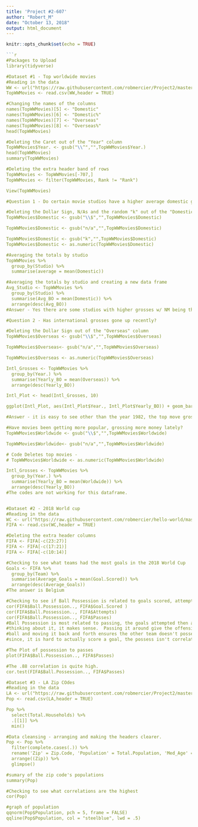 ```yaml
---
title: 'Project #2-607'
author: "Robert_M"
date: "October 13, 2018"
output: html_document
---
```


```r
knitr::opts_chunk$set(echo = TRUE)

```r
#Packages to Upload 
library(tidyverse)

#Dataset #1 - Top worldwide movies
#Reading in the data
WW <- url("https://raw.githubusercontent.com/robmercier/Project2/master/TopWWMovies.csv")
TopWWMovies <- read.csv(WW,header = TRUE)

#Changing the names of the columns
names(TopWWMovies)[5] <- "Domestic"
names(TopWWMovies)[6] <- "Domestic%"
names(TopWWMovies)[7] <- "Overseas"
names(TopWWMovies)[8] <- "Overseas%"
head(TopWWMovies)

#Deleting the Caret out of the "Year" column
TopWWMovies$Year. <- gsub("\\^","",TopWWMovies$Year.)
head(TopWWMovies)
summary(TopWWMovies)

#Deleting the extra header band of rows
TopWWMovies <- TopWWMovies[-707,]
TopWWMovies <- filter(TopWWMovies, Rank != "Rank")

View(TopWWMovies)

#Question 1 - Do certain movie studios have a higher average domestic grosses?

#Deleting the Dollar Sign, N/As and the random "k" out of the "Domestic" column
TopWWMovies$Domestic <- gsub("\\$","",TopWWMovies$Domestic)

TopWWMovies$Domestic <- gsub("n/a","",TopWWMovies$Domestic)

TopWWMovies$Domestic <- gsub("k","",TopWWMovies$Domestic)
TopWWMovies$Domestic <- as.numeric(TopWWMovies$Domestic)

#Averaging the totals by studio
TopWWMovies %>%
  group_by(Studio) %>% 
  summarise(average = mean(Domestic))

#Averaging the totals by studio and creating a new data frame
Avg_Studio <- TopWWMovies %>%
  group_by(Studio) %>% 
  summarise(Avg_BO = mean(Domestic)) %>%
  arrange(desc(Avg_BO))
#Answer - Yes there are some studios with higher grosses w/ NM being the highest

#Question 2 - Has international grosses gone up recently?

#Deleting the Dollar Sign out of the "Overseas" column
TopWWMovies$Overseas <- gsub("\\$","",TopWWMovies$Overseas)

TopWWMovies$Overseas<- gsub("n/a","",TopWWMovies$Overseas)

TopWWMovies$Overseas <- as.numeric(TopWWMovies$Overseas)

Intl_Grosses <- TopWWMovies %>%
  group_by(Year.) %>% 
  summarise(Yearly_BO = mean(Overseas)) %>%
  arrange(desc(Yearly_BO))

Intl_Plot <- head(Intl_Grosses, 10)

ggplot(Intl_Plot, aes(Intl_Plot$Year., Intl_Plot$Yearly_BO)) + geom_bar(stat="identity") + geom_text(aes(label=Intl_Plot$Year.), vjust=1.5, color="white") + labs(title = "Yearly Box Office")

#Answer - it is easy to see other than the year 1982, the top move grosses are in the 2000's

#Have movies been getting more popular, grossing more money lately? 
TopWWMovies$Worldwide <- gsub("\\$","",TopWWMovies$Worldwide)

TopWWMovies$Worldwide<- gsub("n/a","",TopWWMovies$Worldwide)

# Code Deletes top movies - 
# TopWWMovies$Worldwide <- as.numeric(TopWWMovies$Worldwide)

Intl_Grosses <- TopWWMovies %>%
  group_by(Year.) %>% 
  summarise(Yearly_BO = mean(Worldwide)) %>%
  arrange(desc(Yearly_BO))
#The codes are not working for this dataframe.


#Dataset #2 - 2018 World cup
#Reading in the data
WC <- url("https://raw.githubusercontent.com/robmercier/hello-world/master/FIFA2018.csv")
FIFA <- read.csv(WC,header = TRUE)

#Deleting the extra header columns
FIFA <- FIFA[-c(23:27)]
FIFA <- FIFA[-c(17:21)]
FIFA <- FIFA[-c(10:14)]

#Checking to see what teams had the most goals in the 2018 World Cup
Goals <- FIFA %>%
  group_by(Team) %>% 
  summarise(Average_Goals = mean(Goal.Scored)) %>% 
  arrange(desc(Average_Goals)) 
#The answer is Belgium 

#Checking to see if Ball Possession is related to goals scored, attempts or passes
cor(FIFA$Ball.Possession.., FIFA$Goal.Scored )
cor(FIFA$Ball.Possession.., FIFA$Attempts)
cor(FIFA$Ball.Possession.., FIFA$Passes)
#Ball Possession is most related to passing, the goals attempted then actual goals
#thinking about it, it makes sense.  Passing it around give the offensive team the 
#ball and moving it back and forth ensures the other team doesn't possess it. 
#since, it is hard to actually score a goal, the possess isn't correlated. 

#The Plot of possession to passes 
plot(FIFA$Ball.Possession.., FIFA$Passes)

#The .88 correlation is quite high.
cor.test(FIFA$Ball.Possession.., FIFA$Passes)

#Dataset #3 - LA Zip COdes
#Reading in the data
LA <- url("https://raw.githubusercontent.com/robmercier/Project2/master/2010_Census_Pop.csv")
Pop <- read.csv(LA,header = TRUE)

Pop %>%
  select(Total.Households) %>% 
  .[[1]] %>%
  min()

#Data cleansing - arranging and making the headers clearer. 
Pop <- Pop %>%
  filter(complete.cases(.)) %>%
  rename('Zip' = Zip.Code, 'Population' = Total.Population, 'Med_Age' = Median.Age, 'Males' = Total.Males, 'females' = Total.Females ,'HHs' = Total.Households, 'HH_Size' = Average.Household.Size) %>%
  arrange((Zip)) %>%
  glimpse()

#sumary of the zip code's populations 
summary(Pop)

#Checking to see what correlations are the highest
cor(Pop)

#graph of population
qqnorm(Pop$Population, pch = 5, frame = FALSE)
qqline(Pop$Population, col = "steelblue", lwd = .5)



```

